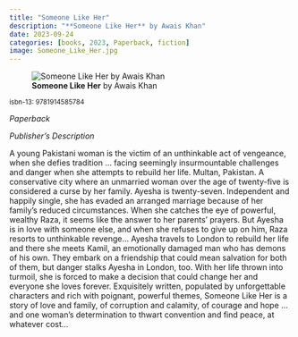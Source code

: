 ```yaml
---
title: "Someone Like Her"
description: "**Someone Like Her** by Awais Khan"
date: 2023-09-24
categories: [books, 2023, Paperback, fiction]
image: Someone_Like_Her.jpg
---
```

![**Someone Like Her** by Awais Khan](Someone_Like_Her.jpg){fig-align="left"}

<sup>isbn-13: 9781914585784</sup>

*Paperback*

*Publisher's Description*

A young Pakistani woman is the victim of an unthinkable act of vengeance,
when she defies tradition ... facing seemingly insurmountable challenges
and danger when she attempts to rebuild her life. Multan, Pakistan. A
conservative city where an unmarried woman over the age of twenty-five is
considered a curse by her family. Ayesha is twenty-seven. Independent and
happily single, she has evaded an arranged marriage because of her family's
reduced circumstances. When she catches the eye of powerful, wealthy Raza,
it seems like the answer to her parents' prayers. But Ayesha is in love
with someone else, and when she refuses to give up on him, Raza resorts to
unthinkable revenge... Ayesha travels to London to rebuild her life and
there she meets Kamil, an emotionally damaged man who has demons of his
own. They embark on a friendship that could mean salvation for both of
them, but danger stalks Ayesha in London, too. With her life thrown into
turmoil, she is forced to make a decision that could change her and
everyone she loves forever. Exquisitely written, populated by unforgettable
characters and rich with poignant, powerful themes, Someone Like Her is a
story of love and family, of corruption and calamity, of courage and hope
... and one woman's determination to thwart convention and find peace, at
whatever cost...